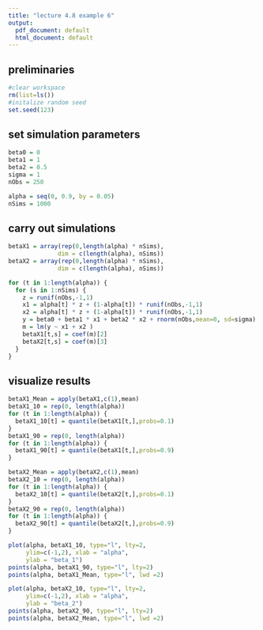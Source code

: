 ```yaml
---
title: "lecture 4.8 example 6"
output:
  pdf_document: default
  html_document: default
---
```


## preliminaries
```r
#clear workspace
rm(list=ls())
#initalize random seed
set.seed(123)
```

## set simulation parameters
```r
beta0 = 0
beta1 = 1
beta2 = 0.5
sigma = 1
nObs = 250

alpha = seq(0, 0.9, by = 0.05)
nSims = 1000
```

## carry out simulations
```r
betaX1 = array(rep(0,length(alpha) * nSims),
              dim = c(length(alpha), nSims))
betaX2 = array(rep(0,length(alpha) * nSims),
              dim = c(length(alpha), nSims))

for (t in 1:length(alpha)) {
  for (s in 1:nSims) {
    z = runif(nObs,-1,1)
    x1 = alpha[t] * z + (1-alpha[t]) * runif(nObs,-1,1)
    x2 = alpha[t] * z + (1-alpha[t]) * runif(nObs,-1,1)
    y = beta0 + beta1 * x1 + beta2 * x2 + rnorm(nObs,mean=0, sd=sigma)
    m = lm(y ~ x1 + x2 )
    betaX1[t,s] = coef(m)[2]
    betaX2[t,s] = coef(m)[3]
  }
}
```

## visualize results
```r
betaX1_Mean = apply(betaX1,c(1),mean)
betaX1_10 = rep(0, length(alpha))
for (t in 1:length(alpha)) {
  betaX1_10[t] = quantile(betaX1[t,],probs=0.1)
}
betaX1_90 = rep(0, length(alpha))
for (t in 1:length(alpha)) {
  betaX1_90[t] = quantile(betaX1[t,],probs=0.9)
}

betaX2_Mean = apply(betaX2,c(1),mean)
betaX2_10 = rep(0, length(alpha))
for (t in 1:length(alpha)) {
  betaX2_10[t] = quantile(betaX2[t,],probs=0.1)
}
betaX2_90 = rep(0, length(alpha))
for (t in 1:length(alpha)) {
  betaX2_90[t] = quantile(betaX2[t,],probs=0.9)
}

plot(alpha, betaX1_10, type="l", lty=2,
     ylim=c(-1,2), xlab = "alpha",
     ylab = "beta_1")
points(alpha, betaX1_90, type="l", lty=2)
points(alpha, betaX1_Mean, type="l", lwd =2)
```

```r
plot(alpha, betaX2_10, type="l", lty=2,
     ylim=c(-1,2), xlab = "alpha",
     ylab = "beta_2")
points(alpha, betaX2_90, type="l", lty=2)
points(alpha, betaX2_Mean, type="l", lwd =2)
```

